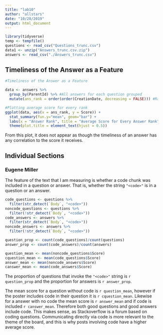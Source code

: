 ```yaml
---
title: "lab10"
author: "allstars"
date: "10/28/2019"
output: html_document
---
```

```r
library(tidyverse)
temp <- tempfile()
questions <- read_csv("Questions_trunc.csv")
data1 <- unzip("Answers_trunc.csv.zip")
answers <- read_csv("./Answers_trunc.csv")

```
## Timeliness of the Answer as a Feature
```r
#Timeliness of the Answer as a Feature

data <- answers %>%
  group_by(ParentId) %>% #All answers for each question grouped
  mutate(ans_rank = order(order(CreationDate, decreasing = FALSE))) #Ranking answers by CreationDate

#Plotting average score for every rank
ggplot(data, aes(x = ans_rank, y = Score)) +
  stat_summary(fun.y="mean", geom="bar") +
  labs(x = "Answer Rank", title = "Average Score for Every Answer Rank") +
  theme(plot.title = element_text(hjust = 0.5))
```

From this plot, it does not appear as though the timeliness of an answer has any correlation to the score it receives.

## Individual Sections

### Eugene Miller

The feature of the text that I am measuring is whether a code chunk was included in a question or answer. That is, whether the string `"<code>"` is in a question or an answer. 

```r
code_questions <- questions %>%
  filter(str_detect(`Body`, "<code>"))
noncode_questions <- questions %>%
  filter(!str_detect(`Body`, "<code>"))
code_answers <- answers %>%
  filter(str_detect(`Body`, "<code>"))
noncode_answers <- answers %>%
  filter(!str_detect(`Body`, "<code>"))

question_prop <- count(code_questions)/count(questions)
answer_prop <- count(code_answers)/count(answers)

question_mean <- mean(noncode_questions$Score)
cquestion_mean <- mean(code_questions$Score)
answer_mean <- mean(noncode_answers$Score)
canswer_mean <- mean(code_answers$Score)

```
The proportion of questions that invoke the `"<code>"` string is `r question_prop` and the proportion for answers is `r answer_prop`. 

The mean score for a question without code is `r question_mean`, however if the poster includes code in their question it is `r cquestion_mean`. Likewise for a answer with no code the mean score is `r answer_mean` and if code is included `r canswer_mean`. Therefore both good questions and good answers include code. This makes sense, as Stackoverflow is a forum based on coding questions. Communicating directly via code is more relevant to the theme of the board, and this is why posts involving code have a higher average score. 
